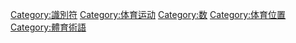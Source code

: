 [[Category:識別符|Category:識別符]]
[[Category:体育运动|Category:体育运动]]
[[Category:数|Category:数]]
[[Category:体育位置|Category:体育位置]]
[[Category:體育術語|Category:體育術語]]